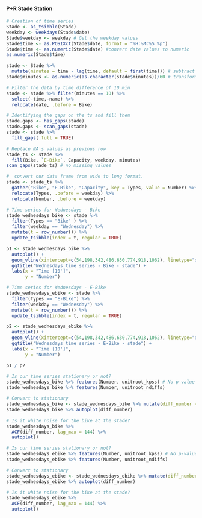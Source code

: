 #### **P+R Stade Station**

```r
# Creation of time series
Stade <- as_tsibble(Stade)
weekday <- weekdays(Stade$date)
Stade$weekday <- weekday # Get the weekday values
Stade$time <- as.POSIXct(Stade$date, format = "%H:%M:%S %p")
Stade$time <- as.numeric(Stade$date) #convert date values to numeric
as.numeric(Stade$time)

stade <- Stade %>% 
  mutate(minutes = time - lag(time, default = first(time))) # subtract days
stade$minutes <- as.numeric(as.character(stade$minutes))/60 # transform to minutes

# Filter the data by time difference of 10 min
stade <- stade %>% filter(minutes == 10) %>%
  select(-time,-name) %>%
  relocate(date, .before = Bike)

# Identifying the gaps on the ts and fill them
stade.gaps <- has_gaps(stade)
stade.gaps <- scan_gaps(stade)
stade <- stade %>% 
  fill_gaps(.full = TRUE) 

# Replace NA's values as previous row 
stade_ts <- stade %>%
  fill(Bike, `E-Bike`, Capacity, weekday, minutes)
scan_gaps(stade_ts) # no missing values

#  convert our data frame from wide to long format.
stade <- stade_ts %>% 
  gather("Bike", "E-Bike", "Capacity", key = Types, value = Number) %>%
  relocate(Types, .before = weekday) %>%
  relocate(Number, .before = weekday)
```

```r
# Time series for Wednesdays - Bike
stade_wednesdays_bike <- stade %>% 
  filter(Types == "Bike" ) %>% 
  filter(weekday == "Wednesday") %>%
  mutate(t = row_number()) %>% 
  update_tsibble(index = t, regular = TRUE)

p1 <- stade_wednesdays_bike %>% 
  autoplot() +
  geom_vline(xintercept=c(54,198,342,486,630,774,918,1062), linetype="dotted") + #Per day
  ggtitle("Wednesdays time series - Bike - stade") +
  labs(x = "Time [10']",
       y = "Number")

# Time series for Wednesdays - E-Bike
stade_wednesdays_ebike <- stade %>% 
  filter(Types == "E-Bike") %>% 
  filter(weekday == "Wednesday") %>%
  mutate(t = row_number()) %>% 
  update_tsibble(index = t, regular = TRUE)

p2 <- stade_wednesdays_ebike %>% 
  autoplot() +
  geom_vline(xintercept=c(54,198,342,486,630,774,918,1062), linetype="dotted") + #Per day
  ggtitle("Wednesdays time series - E-Bike - stade") +
  labs(x = "Time [10']",
       y = "Number")

p1 / p2
```

```r
# Is our time series stationary or not?
stade_wednesdays_bike %>% features(Number, unitroot_kpss) # No p-value < 0.05
stade_wednesdays_bike %>% features(Number, unitroot_ndiffs)

# Convert to stationary
stade_wednesdays_bike <- stade_wednesdays_bike %>% mutate(diff_number = difference(Number))
stade_wednesdays_bike %>% autoplot(diff_number)

# Is it white noise for the bike at the stade?
stade_wednesdays_bike %>% 
  ACF(diff_number, lag_max = 144) %>% 
  autoplot()

# Is our time series stationary or not?
stade_wednesdays_ebike %>% features(Number, unitroot_kpss) # No p-value < 0.05
stade_wednesdays_ebike %>% features(Number, unitroot_ndiffs)

# Convert to stationary
stade_wednesdays_ebike <- stade_wednesdays_ebike %>% mutate(diff_number = difference(Number))
stade_wednesdays_ebike %>% autoplot(diff_number)

# Is it white noise for the bike at the stade?
stade_wednesdays_ebike %>% 
  ACF(diff_number, lag_max = 144) %>% 
  autoplot()
```